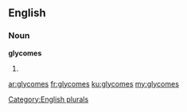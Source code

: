 ==English==

===Noun===
'''glycomes'''

# {{plural of|glycome}}

[[Category:English plurals]]

[[ar:glycomes]]
[[fr:glycomes]]
[[ku:glycomes]]
[[my:glycomes]]